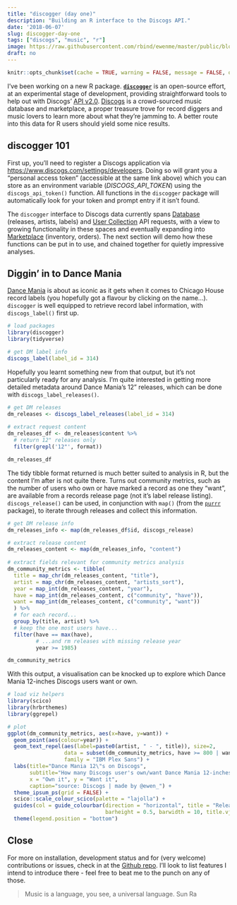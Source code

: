 ```yaml
---
title: "discogger (day one)"
description: "Building an R interface to the Discogs API."
date: '2018-06-07'
slug: discogger-day-one
tags: ["discogs", "music", "r"]
image: https://raw.githubusercontent.com/rbind/ewenme/master/public/blog/2018-06-07-discogger-day-one_files/figure-html/unnamed-chunk-4-1.png
draft: no
---
```


```r
knitr::opts_chunk$set(cache = TRUE, warning = FALSE, message = FALSE, out.width = '100%', dev = c('svg', 'png'))
```

I've been working on a new R package. [**`discogger`**](https://github.com/ewenme/discogger) is an open-source effort, at an experimental stage of development, providing straightforward tools to help out with Discogs' [API v2.0](https://www.discogs.com/developers/#). [Discogs](https://www.discogs.com) is a crowd-sourced music database and marketplace, a proper treasure trove for record diggers and music lovers to learn more about what they're jamming to. A better route into this data for R users should yield some nice results.

## discogger 101

First up, you'll need to register a Discogs application via [https://www.discogs.com/settings/developers](https://www.discogs.com/settings/developers). Doing so will grant you a "personal access token" (accessible at the same link above) which you can store as an environment variable (*DISCOGS_API_TOKEN*) using the `discogs_api_token()` function. All functions in the `discogger` package will automatically look for your token and prompt entry if it isn't found.

The `discogger` interface to Discogs data currently spans [Database](https://www.discogs.com/developers/#page:database) (releases, artists, labels) and [User Collection](https://www.discogs.com/developers/#page:user-collection) API requests, with a view to growing functionality in these spaces and eventually expanding into [Marketplace](https://www.discogs.com/developers/#page:marketplace) (inventory, orders). The next section will demo how these functions can be put in to use, and chained together for quietly impressive analyses.

## Diggin' in to Dance Mania

[Dance Mania](http://dancemaniarecords.com/) is about as iconic as it gets when it comes to Chicago House record labels (you hopefully got a flavour by clicking on the name...). `discogger` is well equipped to retrieve record label information, with `discogs_label()` first up.

```r
# load packages
library(discogger)
library(tidyverse)

# get DM label info
discogs_label(label_id = 314)
```

Hopefully you learnt something new from that output, but it's not particularly ready for any analysis. I'm quite interested in getting more detailed metadata around Dance Mania's 12" releases, which can be done with `discogs_label_releases()`.

```r
# get DM releases
dm_releases <- discogs_label_releases(label_id = 314)
  
# extract request content
dm_releases_df <- dm_releases$content %>%
  # return 12" releases only
  filter(grepl('12"', format))

dm_releases_df
```

The tidy tibble format returned is much better suited to analysis in R, but the content I'm after is not quite there. Turns out community metrics, such as the number of users who own or have marked a record as one they "want", are available from a records release page (not it's label release listing). `discogs_release()` can be used, in conjunction with `map()` (from the [`purrr`](https://purrr.tidyverse.org/) package), to iterate through releases and collect this information.

```r
# get DM release info
dm_releases_info <- map(dm_releases_df$id, discogs_release)

# extract release content
dm_releases_content <- map(dm_releases_info, "content")
  
# extract fields relevant for community metrics analysis
dm_community_metrics <- tibble(
  title = map_chr(dm_releases_content, "title"),
  artist = map_chr(dm_releases_content, "artists_sort"),
  year = map_int(dm_releases_content, "year"),
  have = map_int(dm_releases_content, c("community", "have")),
  want = map_int(dm_releases_content, c("community", "want"))
  ) %>%
  # for each record...
  group_by(title, artist) %>%
  # keep the one most users have...
  filter(have == max(have),
         # ...and rm releases with missing release year
         year >= 1985)

dm_community_metrics
```

With this output, a visualisation can be knocked up to explore which Dance Mania 12-inches Discogs users want or own.

```r
# load viz helpers
library(scico)
library(hrbrthemes)
library(ggrepel)

# plot
ggplot(dm_community_metrics, aes(x=have, y=want)) +
  geom_point(aes(colour=year)) +
  geom_text_repel(aes(label=paste0(artist, " - ", title)), size=2,
                  data = subset(dm_community_metrics, have >= 800 | want >= 1000),
                  family = "IBM Plex Sans") +
  labs(title="Dance Mania 12\"s on Discogs", 
       subtitle="How many Discogs user's own/want Dance Mania 12-inches (1985 - 2018).",
       x = "Own it", y = "Want it",
       caption="source: Discogs | made by @ewen_") +
  theme_ipsum_ps(grid = FALSE) +
  scico::scale_colour_scico(palette = "lajolla") +
  guides(col = guide_colourbar(direction = "horizontal", title = "Release year",
                               barheight = 0.5, barwidth = 10, title.vjust = 1)) +
  theme(legend.position = "bottom")
```

## Close

For more on installation, development status and for (very welcome) contributions or issues, check in at the [Github repo](https://github.com/ewenme/discogger). I'll look to list features I intend to introduce there - feel free to beat me to the punch on any of those. 

> Music is a language, you see, a universal language.
Sun Ra